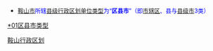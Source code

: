 {{Catnav|頁面分類|...|中国各省行政区划|辽宁行政区划|辽宁地级市|鞍山|鞍山行政区划}}
{{Catnav|頁面分類|...|中国各省行政区划|辽宁行政区划|辽宁县级行政区|辽宁县级行政区 (按地级市分类)}}
* <font size="2" color="#0000FF">[[鞍山市|鞍山市]]所辖[[县级行政区|县级行政区划单位类型]]为“'''区县市'''”（即[[市辖区|市辖区]]、县与[[县级市|县级市]]3类）</font>

[[Category:鞍山行政区划|]]
[[category:辽宁县级行政区_(按地级市分类)|*01区县市类型]]